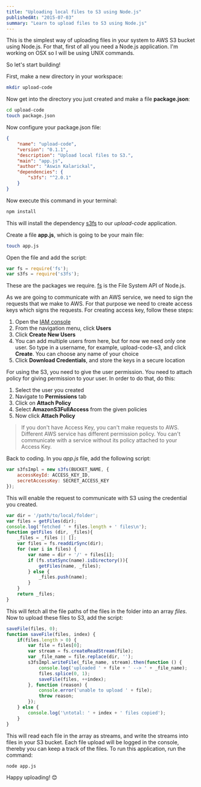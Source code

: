 ```yaml
---
title: "Uploading local files to S3 using Node.js"
publishedAt: "2015-07-03"
summary: "Learn to upload files to S3 using Node.js"
---
```


This is the simplest way of uploading files in your system to AWS S3 bucket using Node.js. 
For that, first of all you need a Node.js application. I'm working on OSX so I will be using UNIX commands.  

So let's start building!

First, make a new directory in your workspace:
```bash
mkdir upload-code
```

Now get into the directory you just created and make a file **package.json**:
```bash
cd upload-code
touch package.json
```

Now configure your package.json file:
```json:package.json
{
    "name": "upload-code",
    "version": "0.1.1",
    "description": "Upload local files to S3.",
    "main": "app.js",
    "author": "Aswin Kalarickal",
    "dependencies": {
        "s3fs": "^2.0.1"
    }
}
```

Now execute this command in your terminal:
```bash
npm install
```

This will install the dependency [s3fs](https://www.npmjs.com/package/s3fs) to our *upload-code* application.

Create a file **app.js**, which is going to be your main file:
```bash
touch app.js
```

Open the file and add the script:
```js:app.js
var fs = require('fs');
var s3fs = require('s3fs');
```

These are the packages we require. [fs](https://nodejs.org/api/fs.html) is the File System API of Node.js.

As we are going to communicate with an AWS service, we need to sign the requests that we make to AWS. 
For that purpose we need to create access keys which signs the requests. For creating access key, follow these steps:
1. Open the [IAM console](https://console.aws.amazon.com/iam/home?#home)
2. From the navigation menu, click **Users**
3. Click **Create New Users**
4. You can add multiple users from here, but for now we need only one user. 
So type in a username, for example, upload-code-s3, and click **Create**. You can choose any name of your choice
5. Click **Download Credentials**, and store the keys in a secure location

For using the S3, you need to give the user permission. You need to attach policy for giving permission to your user. 
In order to do that, do this:
1. Select the user you created
2. Navigate to **Permissions** tab
3. Click on **Attach Policy**
4. Select **AmazonS3FullAccess** from the given policies
5. Now click **Attach Policy**

> If you don't have Access Key, you can't make requests to AWS. Different AWS service has different permission policy. 
>You can't communicate with a service without its policy attached to your Access Key.

Back to coding. In you *app.js* file, add the following script:
```js:app.js
var s3fsImpl = new s3fs(BUCKET_NAME, {
    accessKeyId: ACCESS_KEY_ID,
    secretAccessKey: SECRET_ACCESS_KEY
});
```

This will enable the request to communicate with S3 using the credential you created.

```js:app.js
var dir = '/path/to/local/folder';
var files = getFiles(dir);
console.log('fetched ' + files.length + ' files\n');
function getFiles (dir, _files){
	_files = _files || [];
	var files = fs.readdirSync(dir);
	for (var i in files) {
		var name = dir + '/' + files[i];
		if (fs.statSync(name).isDirectory()){
			getFiles(name, _files);
		} else {
			_files.push(name);
		}
	}
	return _files;
}
```

This will fetch all the file paths of the files in the folder into an array *files*. 
Now to upload these files to S3, add the script:
```js:app.js
saveFile(files, 0);
function saveFile(files, index) {
	if(files.length > 0) {
		var file = files[0];
		var stream = fs.createReadStream(file);
		var _file_name = file.replace(dir, '');
		s3fsImpl.writeFile(_file_name, stream).then(function () {
			console.log('uploaded ' + file + ' --> ' + _file_name);
			files.splice(0, 1);
			saveFile(files, ++index);
		}, function (reason) {
			console.error('unable to upload ' + file);
			throw reason;
		});
	} else {
		console.log('\ntotal: ' + index + ' files copied');
	}
}
```

This will read each file in the array as streams, and write the streams into files in your S3 bucket. 
Each file upload will be logged in the console, thereby you can keep a track of the files. 
To run this application, run the command:
```bash
node app.js
```

Happy uploading! 😊
